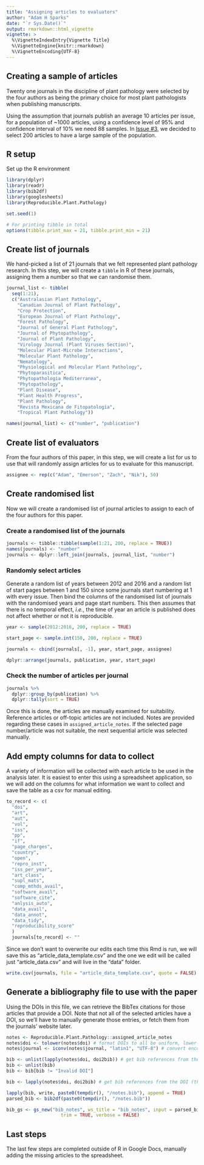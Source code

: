 ```yaml
---
title: "Assigning articles to evaluators"
author: "Adam H Sparks"
date: "`r Sys.Date()`"
output: rmarkdown::html_vignette
vignette: >
  %\VignetteIndexEntry{Vignette Title}
  %\VignetteEngine{knitr::rmarkdown}
  %\VignetteEncoding{UTF-8}
---
```


## Creating a sample of articles

Twenty one journals in the discipline of plant pathology were selected by the four authors as being the primary choice for most plant pathologists when publishing manuscripts.

Using the assumption that journals publish an average 10 articles per issue, for a population of ~1000 articles, using a confidence level of 95% and confidence interval of 10% we need 88 samples. In [Issue #3](https://github.com/adamhsparks/Reproducible-Research-in-Plant-Pathology/issues/3), we decided to select 200 articles to have a large sample of the population.

## R setup
Set up the R environment

```r
library(dplyr)
library(readr)
library(bib2df)
library(googlesheets)
library(Reproducible.Plant.Pathology)

set.seed(1)

# For printing tibble in total
options(tibble.print_max = 21, tibble.print_min = 21)
```
## Create list of journals

We hand-picked a list of 21 journals that we felt represented plant pathology research. In this step, we will create a `tibble` in R of these journals, assigning them a number so that we can randomise them.

```r
journal_list <- tibble(
  seq(1:21),
  c("Australasian Plant Pathology",
    "Canadian Journal of Plant Pathology",
    "Crop Protection",
    "European Journal of Plant Pathology",
    "Forest Pathology",
    "Journal of General Plant Pathology",
    "Journal of Phytopathology",
    "Journal of Plant Pathology",
    "Virology Journal (Plant Viruses Section)",
    "Molecular Plant-Microbe Interactions",
    "Molecular Plant Pathology",
    "Nematology",
    "Physiological and Molecular Plant Pathology",
    "Phytoparasitica",
    "Phytopathologia Mediterranea",
    "Phytopathology",
    "Plant Disease",
    "Plant Health Progress",
    "Plant Pathology",
    "Revista Mexicana de Fitopatología",
    "Tropical Plant Pathology"))

names(journal_list) <- c("number", "publication")
```

## Create list of evaluators

From the four authors of this paper, in this step, we will create a list for us to use that will randomly assign articles for us to evaluate for this manuscript.

```r
assignee <- rep(c("Adam", "Emerson", "Zach", "Nik"), 50)

```

## Create randomised list

Now we will create a randomised list of journal articles to assign to each of the four authors for this paper.

### Create a randomised list of the journals

```r
journals <- tibble::tibble(sample(1:21, 200, replace = TRUE))
names(journals) <- "number"
journals <- dplyr::left_join(journals, journal_list, "number")
```

### Randomly select articles

Generate a random list of years between 2012 and 2016 and a random list of start pages between 1 and 150 since some journals start numbering at 1 with every issue. Then bind the columns of the randomised list of journals with the randomised years and page start numbers. This then assumes that there is no temporal effect, _i.e._, the time of year an article is published does not affect whether or not it is reproducible.


```r

year <- sample(2012:2016, 200, replace = TRUE)

start_page <- sample.int(150, 200, replace = TRUE)

journals <- cbind(journals[, -1], year, start_page, assignee)

dplyr::arrange(journals, publication, year, start_page)

```

### Check the number of articles per journal

```r
journals %>%  
  dplyr::group_by(publication) %>% 
  dplyr::tally(sort = TRUE) 
```

Once this is done, the articles are manually examined for suitability. Reference articles or
off-topic articles are not included. Notes are provided regarding these cases in `assigned_article_notes`. If the selected page number/article
was not suitable, the next sequential article was selected manually.


## Add empty columns for data to collect

A variety of information will be collected with each article to be used in the analysis later.
It is easiest to enter this using a spreadsheet application, so we will add on the columns for what information we want to collect and save the table as a csv for manual editing.

```r
to_record <- c(
  "doi",
  "art",
  "aut",
  "vol",
  "iss",
  "pp",
  "if",
  "page_charges",
  "country",
  "open",
  "repro_inst",
  "iss_per_year",
  "art_class",
  "supl_mats",
  "comp_mthds_avail",
  "software_avail",
  "software_cite",
  "anlysis_auto",
  "data_avail",
  "data_annot",
  "data_tidy",
  "reproducibility_score"
  )
  journals[to_record] <- ""
```

Since we don't want to overwrite our edits each time this Rmd is run, we will save this as "article_data_template.csv" and the one we edit will be called just "article_data.csv" and will live in the "data" folder.

```r
write.csv(journals, file = "article_data_template.csv", quote = FALSE)
```


## Generate a bibliography file to use with the paper

Using the DOIs in this file, we can retrieve the BibTex citations for those articles that provide a DOI. Note that not all of the selected articles have a DOI, so we'll have to manually generate those entries, or fetch them from the journals' website later.

```r
notes <- Reproducible.Plant.Pathology::assigned_article_notes
notes$doi <- tolower(notes$doi) # format DOIs to all be uniform, lower-case
notes$journal <- iconv(notes$journal, "latin1", "UTF-8") # convert encodings for text with accents

bib <- unlist(lapply(notes$doi, doi2bib)) # get bib references from the DOI (that exist)
bib <- unlist(bib)
bib <- bib[bib != "Invalid DOI"]

bib <- lapply(notes$doi, doi2bib) # get bib references from the DOI (that exist)

lapply(bib, write, paste0(tempdir(), "/notes.bib"), append = TRUE)
parsed_bib <- bib2df(paste0(tempdir(), "/notes.bib"))

bib_gs <- gs_new("bib_notes", ws_title = "bib_notes", input = parsed_bib,
                    trim = TRUE, verbose = FALSE)

```

## Last steps

The last few steps are completed outside of R in Google Docs, manually adding the missing articles to the spreadsheet.

